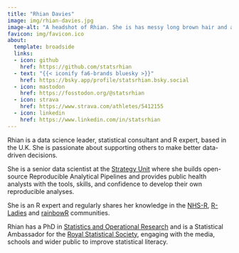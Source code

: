 ```yaml
---
title: "Rhian Davies"
image: img/rhian-davies.jpg
image-alt: "A headshot of Rhian. She is has messy long brown hair and a big smile. She is stood in green woodland."
favicon: img/favicon.ico
about:
  template: broadside
  links:
  - icon: github
    href: https://github.com/statsrhian    
  - text: "{{< iconify fa6-brands bluesky >}}"
    href: https://bsky.app/profile/statsrhian.bsky.social
  - icon: mastodon
    href: https://fosstodon.org/@statsrhian
  - icon: strava
    href: https://www.strava.com/athletes/5412155  
  - icon: linkedin
    href: https://www.linkedin.com/in/statsrhian
---
```


Rhian is a data science leader, statistical consultant and R expert, based in the U.K. She is passionate about supporting others to make better data-driven decisions. 

She is a senior data scientist at the [Strategy Unit](https://www.strategyunitwm.nhs.uk/) where she builds open-source Reproducible Analytical Pipelines and provides public health analysts with the tools, skills, and confidence to develop their own reproducible analyses. 

She is an R expert and regularly shares her knowledge in the [NHS-R](https://nhsrcommunity.com/), [R-Ladies](https://rladies.org/) and [rainbowR](https://rainbowr.org/) communities. 

Rhian has a PhD in [Statistics and Operational Research](https://www.lancaster.ac.uk/stor-i/) and is a Statistical Ambassador for the [Royal Statistical Society](https://rss.org.uk/), engaging with the media, schools and wider public to improve statistical literacy. 

